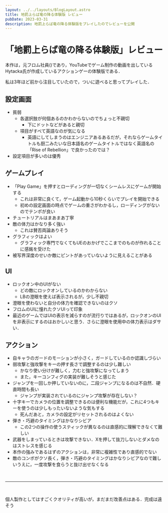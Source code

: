 ```yaml
---
layout: ../../layouts/BlogLayout.astro
title: 地罰上らば竜の降る体験版 レビュー
pubDate: 2023-03-31
description: 地罰上らば竜の降る体験版をプレイしたのでレビューを公開
---
```


# 「地罰上らば竜の降る体験版」レビュー
本作は，元フロム社員()であり，YouTubeでゲーム制作の動画を出しているHytacka氏が作成しているアクションゲーの体験版である．

私は3年ほど前から注目していたので，ついに遊べると思ってプレイした．

## 設定画面
- 貧弱
  - 各選択肢が何個あるのかわからないのでちょっと不親切
    - 下にドットなどがあると親切
  - 項目がすべて英語なのが気になる
    - 英語にしてしまうのはエンジニアあるあるだが，それならゲームタイトルも厨二みたいな日本語名のゲームタイトルではなく英語名の「Rise of Rebellion」で良かったのでは？
- 設定項目が多いのは優秀

## ゲームプレイ
- 「Play Game」を押すとローディングが一切なくシームレスにゲームが開始する
  - これは非常に良くて，ゲーム起動から10秒くらいでプレイを開始できる
  - 初めの設定画面の時点でゲームの重さがわかるし，ローディングがないのでテンポが良い
- チュートリアルはまあまあ丁寧
- 敵の体力はかなり多く強い
  - これは賛否両論ありそう
- グラフィックはよい
  - グラフィック専門でなくてもUEのおかげでここまでのものが作れることに感銘を受けた
- 被写界深度のせいか敵にピントがあっていないように見えることがある

## UI
- ロックオン中のUIがない
  - どの敵にロックオンしているのかわからない
  - LBの澄眼を使えば表示されるが，少し不親切
- 澄眼を使わないと自分の体力を確認できないのはクソ
- フロムのUIに憧れたクソUIって印象
- 最近のゲームではUIの表示を減らすのが流行りではあるが，ロックオンのUIを非表示にするのはおかしいと思う．さらに澄眼を使用中の体力表示はダサい．

## アクション
- 自キャラのガードのモーションが小さく，ガードしているのか認識しづらい
- 弱攻撃と強攻撃をキーの押す長さで調整するのは少し難しい
  - かなり使い分けが難しく，力むと強攻撃になってしまう
  - また，キーコンフィグの実装が難しそうと感じた
- ジャンプを一回しか押していないのに，二段ジャンプになるのは不自然．硬直時間も長い
  - ジャンプが実装されているのにジャンプ攻撃が存在しない？
- 十字キーでカメラの位置を調整できるのは便利な機能だが，これに4つもキーを使うのは少しもったいないような気もする
  - 死んだあと，カメラの設定がリセットされるのはよくない
- 弾き・巧避のタイミングはかなりシビア
  - この2つの操作の使うスティックが異なるのは直感的に理解できなくて難しい
- 武器をしまっているときは攻撃できない．Xを押して抜刀しないとダメなのはストレスを感じる
- 本作の強みであるはずのアクションは，非常に複雑性であり直感的でない
- 敵のコンボがクソ長く，弾き・巧避のタイミングはかなりシビアなので難しいうえに，一度攻撃を食らうと抜け出せなくなる

<br/><hr /><br/>

個人製作としてはすごくクオリティが高いが，まだまだ改善点はある．完成は遠そう

<SteamEmbed appid='1795510'/>
